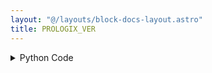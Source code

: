 ```yaml
---
layout: "@/layouts/block-docs-layout.astro"
title: PROLOGIX_VER
---
```



<PythonDocsDisplay docstring={docstring} />
<AppDisplay app={app} client:visible />

<details>
<summary>Python Code</summary>
```python
import serial, traceback
from flojoy import flojoy, SerialConnection, TextBlob, DataContainer
from typing import cast, Optional


@flojoy(deps={"pyserial": "3.5"}, inject_connection=True)
def PROLOGIX_VER(
    connection: SerialConnection,
    default: Optional[DataContainer] = None,
) -> TextBlob:
    """The PROLOGIX_VER command queries the Prologix USB-to-GPIB firmware version.

    Inputs
    ------
    default: DataContainer
        Any DataContainer - likely connected to the output of the OPEN_SERIAL node.

    Parameters
    ----------
    connection: Serial
        The open serial connection with the instrument.

    Returns
    -------
    TextBlob
        The Prologix controller available commands.
    """

    try:
        # Start serial communication with the instrument
        ser = cast(serial.Serial, connection.get_handle())
        if ser is None:
            raise ValueError("Serial communication is not open")
        ser.write(b"++ver\r\n")
        s = ser.read(1000).decode()
    except:
        s = traceback.format_exc()

    return TextBlob(s)

```
[Find this Flojoy Block on GitHub](https://github.com/flojoy-ai/blocks/blob/main/blocks/IO/PROTOCOLS/GPIB/PROLOGIX/PROLOGIX_VER/PROLOGIX_VER.py)
</details>


## Example
